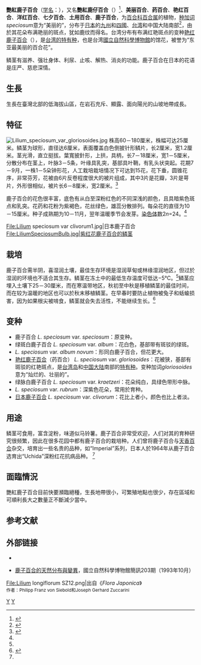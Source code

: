 {{Speciesbox 
| genus = Lilium
| species = speciosum
| authority = Thunb.
| image = Lilium speciosum.jpg
}}

'''艷紅鹿子百合'''（[[学名|学名]]：{{lang|la|''Lilium speciosum''}}），又名'''艷紅鹿仔百合'''（{{lang-nan-tw|iām-hông lo̍k-á pik-ha̍p}}）<ref>{{Cite web |url = https://www.youtube.com/watch?v=R-A43JN_fFk |title = 絕處逢生 讓瀕絕植物回家 台語版 |author = 行政院農業委員會特有生物研究保育中心 |date =2018-12-01|publisher = 特有生物研究保育中心 |language = zh-tw |accessdate = 2020-03-06 |archive-date = 2020年4月8日 |archive-url = https://web.archive.org/web/20200408064207/https://www.youtube.com/watch?v=R-A43JN_fFk |dead-url = no }}</ref>、'''美丽百合'''、'''药百合'''、'''艳红百合'''、'''洋红百合'''、'''七夕百合'''、'''土用百合'''、'''鹿子百合'''，为[[百合科|百合科]][[百合属|百合属]]的植物，[[种加词|种加词]]''speciosum''意为“美丽的”，分布于[[日本|日本]]的[[九州_(日本)|九州]]和[[四國|四國]]、[[台湾|台湾]]和中国大陆南部<ref>{{cite web| url =http://www.bioinfo.cn/db05/KmzwSpecies.php?action=view&id=25262| title =美丽百合| work =《中国高等植物数据库全库》| publisher =中国科学院微生物研究所| author =昆明植物研究所| accessdate =2009-02-25| deadurl =yes| archiveurl =https://web.archive.org/web/20160305012457/http://www.bioinfo.cn/db05/KmzwSpecies.php?action=view&id=25262| archivedate =2016-03-05}}</ref>，由於其花朵布满艳丽的斑点，犹如鹿纹而得名。台湾分布有布满红艳斑点的变种[[艳红鹿子百合|艳红鹿子百合]]（''{{lang|la|Lilium speciousm'' var. ''gloriosoides}}''），是[[台灣原生百合|台湾的特有种]]，也是台湾[[國立自然科學博物館|國立自然科學博物館]]的馆花，被誉为“东亚最美丽的百合花”。

鳞茎有滋养、强壮身体、利尿、止咳、解热、消炎的功能。鹿子百合在日本的花语是庄严、慈悲深情。

== 生長 ==
生長在臺灣北部的低海拔山區，在岩石充斥、顯露、面向陽光的山坡地帶成長。

== 特征 ==
[[File:Lilium_speciosum_var_gloriosoides.jpg|thumb]]
株高60－180厘米，株幅可达25厘米。鳞茎为球形，直径达6厘米，表面覆盖白色倒披针形鳞片，长2厘米，宽1.2厘米。茎光滑，直立挺拔。葉寬披針形，上拱，具柄，长7－18厘米，宽1－5厘米，分散分布在茎上，叶脉3－5条，叶缘具乳突，基部具叶鞘，有乳头状突起。花期7－9月，一株1－5朵钟形花，人工栽培栽培情况下可达到15花，花下垂，圆锥花序，非常芬芳，花被由6片反卷程度很大的被片组成，其中3片是花瓣，3片是萼片，外形很相似，被片长6－8厘米，宽2厘米。<ref name="genus-lilium">{{en}}{{de}}{{cite web | url = http://www.the-genus-lilium.com/speciosum.htm | title = ''Lilium speciosum'' | publisher = The Genus Lilium | accessdate = 2009-12-12 | archive-date = 2009-12-02 | archive-url = https://web.archive.org/web/20091202154745/http://www.the-genus-lilium.com/speciosum.htm | dead-url = no }}</ref>

鹿子百合的花色很丰富，底色有从白至深粉红色的不同深浅的颜色，且具暗紫色斑点和乳突。花药和花粉为紫褐色，花丝绿色，雄蕊分散排列。每朵花的直径为10－15厘米。种子成熟期为10－11月，翌年温暖季节会发芽。[[染色体|染色体]]数2''n''=24。<ref name="genus-lilium"/>
<gallery widths="250px" heights="250px">
File:Lilium speciosum var clivorum1.jpg|日本鹿子百合
File:LiliumSpeciosumBulb.jpg|紫红花鹿子百合的鳞茎
</gallery>

== 栽培 ==
鹿子百合需半阴，喜湿润土壤，最佳生存环境是湿润草甸或林缘湿润地区，但过於湿润的环境也不适合其生存。鳞茎在冻土中的最低生存温度可低达−5℃。<ref name="genus-lilium"/>鳞茎应埋入土壤下25－30厘米，而在寒温带地区，秋初至中秋是移植鳞茎的最佳时间，而在较为温暖的地区也可以於秋末移植鳞茎。在早春时要防止植物被兔子和蛞蝓损害，因为如果根尖被啃食，鳞茎就会失去活性，不能继续生长。<ref name="pfaf">{{cite web | url = http://www.pfaf.org/database/plants.php?Lilium+speciosum | title = ''Lilium speciosum'' | publisher = Plants For A Future | accessdate = 2009-03-07 | language = en | archive-date = 2009-02-02 | archive-url = https://web.archive.org/web/20090202163239/http://www.pfaf.org/database/plants.php?Lilium+speciosum | dead-url = no }}</ref>

== 变种 ==
* 鹿子百合 ''L. speciosum'' var. ''speciosum''：原变种。
* 绿斑白鹿子百合 ''L. speciosum'' var. ''album''：花白色，基部带有斑驳的绿斑。
* ''L. speciosum'' var. ''album novum''：形同白鹿子百合，但花更大。
* [[艳红鹿子百合|艳红鹿子百合]]（药百合） ''L. speciosum'' var. ''gloriosoides''：花被狭，基部有斑驳的红艳斑点，是[[台湾岛|台湾岛]]和[[中国大陆|中国大陆]]南部的[[特有种|特有种]]。变种加词''gloriosoides''意为“灿烂的、壮丽的”。
* 绿脉白鹿子百合 ''L. speciosum'' var. ''kraetzeri''：花朵纯白，具绿色带形中脉。
* ''L. speciosum'' var. ''rubrum''：深紫色花朵，常用於育种。
* [[日本鹿子百合|日本鹿子百合]] ''L. speciosum'' var. ''clivorum''：花比上者小，颜色也比上者淡。

== 用途 ==
鳞茎可食用，富含淀粉，味道似马铃薯。鹿子百合非常受欢迎，人们对其的育种研究很频繁，因此在很多花园中都有鹿子百合的栽培种。人们曾将鹿子百合与[[天香百合|天香百合]]杂交，培育出一些名贵的品种，如“Imperial”系列，日本人於1964年从鹿子百合选育出“Uchida”深粉红花抗病品种。 <ref name="genus-lilium"/>

== 面臨情況 ==
艷紅鹿子百合目前快要瀕臨絕種，生長地帶很小，可繁殖地點也很少，存在區域和可順利長大之數量正不斷減少當中。

== 参考文献 ==
{{reflist|2}}

== 外部链接 ==
{{Commons|Lilium speciosum}}
{{Wikispecies|Lilium speciosum}}
* {{zh-hans}}{{CVH|Lilium speciosum}}
* {{zh-tw}}[http://web2.nmns.edu.tw/PubLib/NewsLetter/93/203/3.pdf 鹿子百合的天然分布與變異]，國立自然科學博物館簡訊203期（1993年10月）

<gallery>
File:Lilium longiflorum SZ12.png|出自《''Flora Japonica''》<br /><small>作者：Philipp Franz von Siebold和Joseph Gerhard Zuccarini</small>
</gallery>
{{Taxonbar|from=Q2107327}}

[[Category:百合属|Y]]
[[Category:球根花卉|Y]]